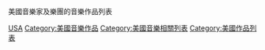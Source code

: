 美國音樂家及樂團的音樂作品列表

[[Category:各國音樂作品列表|USA]]
[[Category:美國音樂作品|Category:美國音樂作品]]
[[Category:美國音樂相關列表|Category:美國音樂相關列表]]
[[Category:美國作品列表|Category:美國作品列表]]